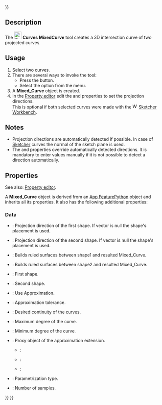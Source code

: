<languages/>
{{UnfinishedDocu{{#translation:}}}}

{{Docnav
|[[Curves_EditableSpline|EditableSpline]]
|[[Curves_ExtendCurve|ExtendCurve]]
|[[Curves_Workbench|Curves]]
|IconL=Curves_EditableSpline.svg
|IconR=Curves_ExtendCurve.svg
|IconC=Curves_workbench_icon.svg
}}

{{GuiCommand
|Name=Curves MixedCurve
|MenuLocation=Curves → Mixed curve
|Workbenches=[[Curves_Workbench|Curves]]
}}

==Description==

The [[Image:Curves_MixedCurve.svg|24px]] '''Curves MixedCurve''' tool creates a 3D intersection curve of two projected curves.

==Usage==

# Select two curves.
# There are several ways to invoke the tool:
#* Press the {{Button|[[Image:Curves_MixedCurve.svg|16px]] [[Curves_MixedCurve|Mixed curve]]}} button.
#* Select the {{MenuCommand|Curves → [[Image:Curves_MixedCurve.svg|16px]] Mixed curve}} option from the menu.
# A '''Mixed_Curve''' object is created.
# In the [[Property_editor|Property editor]] edit the {{PropertyData|Direction1}} and {{PropertyData|Direction2}} properties to set the projection directions.<br>This is optional if both selected curves were made with the [[Image:Workbench_Sketcher.svg|16px]] [[Sketcher_Workbench|Sketcher Workbench]].

==Notes==

* Projection directions are automatically detected if possible. In case of [[Sketcher_Workbench|Sketcher]] curves the normal of the sketch plane is used.
* The {{PropertyData|Direction1}} and {{PropertyData|Direction2}} properties override automatically detected directions. It is mandatory to enter values manually if it is not possible to detect a direction automatically.

==Properties==

See also: [[Property_editor|Property editor]].

A '''Mixed_Curve''' object is derived from an [[App_FeaturePython|App FeaturePython]] object and inherits all its properties. It also has the following additional properties:

===Data===

{{TitleProperty|Mixed Curve}}

* {{PropertyData|Direction1|Vector}}: Projection direction of the first shape. If vector is null the shape's placement is used.
* {{PropertyData|Direction2|Vector}}: Projection direction of the second shape. If vector is null the shape's placement is used.
* {{PropertyData|Fill Face1|Bool}}: Builds ruled surfaces between shape1 and resulted Mixed_Curve.
* {{PropertyData|Fill Face2|Bool}}: Builds ruled surfaces between shape2 and resulted Mixed_Curve.
* {{PropertyData|Shape1|Link}}: First shape.
* {{PropertyData|Shape2|Link}}: Second shape.

{{TitleProperty|Shape Approximation}}

* {{PropertyData|Active|Bool}}: Use Approximation.
* {{PropertyData|Approx Tolerance|Float}}: Approximation tolerance.
* {{PropertyData|Continuity|Enumeration}}: Desired continuity of the curves.
* {{PropertyData|Degree Max|Integer}}: Maximum degree of the curve.
* {{PropertyData|Degree Min|Integer}}: Minimum degree of the curve.
* {{PropertyData|Extension Proxy|PythonObject}}: Proxy object of the approximation extension.
** {{Value|ChordLength}}:
** {{Value|Centripetal}}:
** {{Value|Uniform}}:
* {{PropertyData|Parametrization|Enumeration}}: Parametrization type.
* {{PropertyData|Samples|Integer}}: Number of samples.


{{Docnav
|[[Curves_EditableSpline|EditableSpline]]
|[[Curves_ExtendCurve|ExtendCurve]]
|[[Curves_Workbench|Curves]]
|IconL=Curves_EditableSpline.svg
|IconR=Curves_ExtendCurve.svg
|IconC=Curves_workbench_icon.svg
}}

{{Curves Tools navi{{#translation:}}}}
{{Userdocnavi{{#translation:}}}}